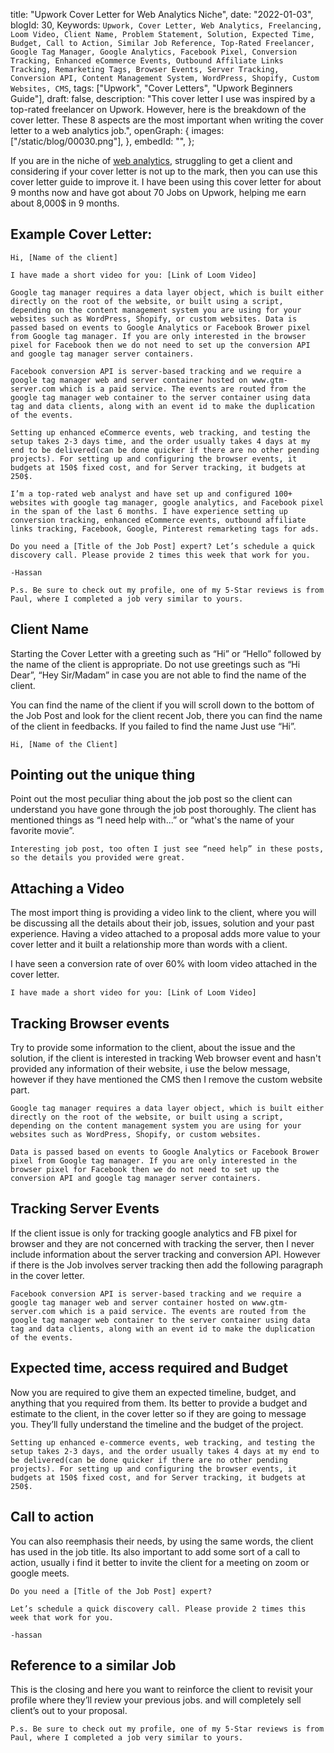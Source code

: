  title: "Upwork Cover Letter for Web Analytics Niche",
 date: "2022-01-03",
 blogId: 30,
 Keywords: `Upwork, Cover Letter, Web Analytics, Freelancing, Loom Video, Client Name, Problem Statement, Solution, Expected Time, Budget, Call to Action, Similar Job Reference, Top-Rated Freelancer, Google Tag Manager, Google Analytics, Facebook Pixel, Conversion Tracking, Enhanced eCommerce Events, Outbound Affiliate Links Tracking, Remarketing Tags, Browser Events, Server Tracking, Conversion API, Content Management System, WordPress, Shopify, Custom Websites, CMS`,
 tags: ["Upwork", "Cover Letters", "Upwork Beginners Guide"],
 draft: false,
 description:
  "This cover letter I use was inspired by a top-rated freelancer on Upwork. However, here is the breakdown of the cover letter. These 8 aspects are the most important when writing the cover letter to a web analytics job.",
 openGraph: {
  images: ["/static/blog/00030.png"],
 },
 embedId: "",
};

<BlogHeader metadata={metadata} />

If you are in the niche of [web analytics](https://www.upwork.com/freelance-jobs/web-analytics/), struggling to get a client and considering if your cover letter is not up to the mark, then you can use this cover letter guide to improve it. I have been using this cover letter for about 9 months now and have got about 70 Jobs on Upwork, helping me earn about 8,000$ in 9 months.

## Example Cover Letter:

```
Hi, [Name of the client]

I have made a short video for you: [Link of Loom Video]

Google tag manager requires a data layer object, which is built either directly on the root of the website, or built using a script, depending on the content management system you are using for your websites such as WordPress, Shopify, or custom websites. Data is passed based on events to Google Analytics or Facebook Brower pixel from Google tag manager. If you are only interested in the browser pixel for Facebook then we do not need to set up the conversion API and google tag manager server containers.

Facebook conversion API is server-based tracking and we require a google tag manager web and server container hosted on www.gtm-server.com which is a paid service. The events are routed from the google tag manager web container to the server container using data tag and data clients, along with an event id to make the duplication of the events.

Setting up enhanced eCommerce events, web tracking, and testing the setup takes 2-3 days time, and the order usually takes 4 days at my end to be delivered(can be done quicker if there are no other pending projects). For setting up and configuring the browser events, it budgets at 150$ fixed cost, and for Server tracking, it budgets at 250$.

I’m a top-rated web analyst and have set up and configured 100+ websites with google tag manager, google analytics, and Facebook pixel in the span of the last 6 months. I have experience setting up conversion tracking, enhanced eCommerce events, outbound affiliate links tracking, Facebook, Google, Pinterest remarketing tags for ads.

Do you need a [Title of the Job Post] expert? Let’s schedule a quick discovery call. Please provide 2 times this week that work for you.

-Hassan

P.s. Be sure to check out my profile, one of my 5-Star reviews is from Paul, where I completed a job very similar to yours.
```

## Client Name

Starting the Cover Letter with a greeting such as “Hi” or “Hello” followed by the name of the client is appropriate. Do not use greetings such as “Hi Dear”, “Hey Sir/Madam” in case you are not able to find the name of the client.

You can find the name of the client if you will scroll down to the bottom of the Job Post and look for the client recent Job, there you can find the name of the client in feedbacks. If you failed to find the name Just use “Hi”.

```
Hi, [Name of the Client]
```

## Pointing out the unique thing

Point out the most peculiar thing about the job post so the client can understand you have gone through the job post thoroughly. The client has mentioned things as “I need help with...” or “what's the name of your favorite movie”.

```
Interesting job post, too often I just see “need help” in these posts, so the details you provided were great.
```

## Attaching a Video

The most import thing is providing a video link to the client, where you will be discussing all the details about their job, issues, solution and your past experience. Having a video attached to a proposal adds more value to your cover letter and it built a relationship more than words with a client.

I have seen a conversion rate of over 60% with loom video attached in the cover letter.

```
I have made a short video for you: [Link of Loom Video]
```

## Tracking Browser events

Try to provide some information to the client, about the issue and the solution, if the client is interested in tracking Web browser event and hasn't provided any information of their website, i use the below message, however if they have mentioned the CMS then I remove the custom website part.

```
Google tag manager requires a data layer object, which is built either directly on the root of the website, or built using a script, depending on the content management system you are using for your websites such as WordPress, Shopify, or custom websites.

Data is passed based on events to Google Analytics or Facebook Brower pixel from Google tag manager. If you are only interested in the browser pixel for Facebook then we do not need to set up the conversion API and google tag manager server containers.

```

## Tracking Server Events

If the client issue is only for tracking google analytics and FB pixel for browser and they are not concerned with tracking the server, then I never include information about the server tracking and conversion API. However if there is the Job involves server tracking then add the following paragraph in the cover letter.

```
Facebook conversion API is server-based tracking and we require a google tag manager web and server container hosted on www.gtm-server.com which is a paid service. The events are routed from the google tag manager web container to the server container using data tag and data clients, along with an event id to make the duplication of the events.
```

## Expected time, access required and Budget

Now you are required to give them an expected timeline, budget, and anything that you required from them. Its better to provide a budget and estimate to the client, in the cover letter so if they are going to message you. They’ll fully understand the timeline and the budget of the project.

```
Setting up enhanced e-commerce events, web tracking, and testing the setup takes 2-3 days, and the order usually takes 4 days at my end to be delivered(can be done quicker if there are no other pending projects). For setting up and configuring the browser events, it budgets at 150$ fixed cost, and for Server tracking, it budgets at 250$.

```

## Call to action

You can also reemphasis their needs, by using the same words, the client has used in the job title. Its also important to add some sort of a call to action, usually i find it better to invite the client for a meeting on zoom or google meets.

```
Do you need a [Title of the Job Post] expert?

Let’s schedule a quick discovery call. Please provide 2 times this week that work for you.

-hassan
```

## Reference to a similar Job

This is the closing and here you want to reinforce the client to revisit your profile where they’ll review your previous jobs. and will completely sell client’s out to your proposal.

```
P.s. Be sure to check out my profile, one of my 5-Star reviews is from Paul, where I completed a job very similar to yours.

```
